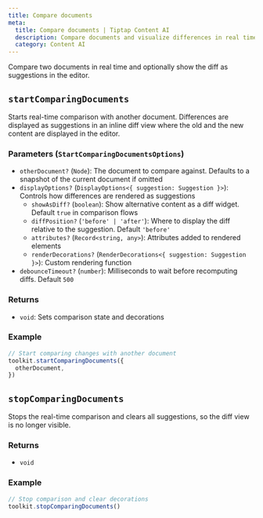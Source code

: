 ```yaml
---
title: Compare documents
meta:
  title: Compare documents | Tiptap Content AI
  description: Compare documents and visualize differences in real time.
  category: Content AI
---
```


Compare two documents in real time and optionally show the diff as suggestions in the editor.

## `startComparingDocuments`

Starts real-time comparison with another document. Differences are displayed as suggestions in an inline diff view where the old and the new content are displayed in the editor.

### Parameters (`StartComparingDocumentsOptions`)

- `otherDocument?` (`Node`): The document to compare against. Defaults to a snapshot of the current document if omitted
- `displayOptions?` (`DisplayOptions<{ suggestion: Suggestion }>`): Controls how differences are rendered as suggestions
  - `showAsDiff?` (`boolean`): Show alternative content as a diff widget. Default `true` in comparison flows
  - `diffPosition?` (`'before' | 'after'`): Where to display the diff relative to the suggestion. Default `'before'`
  - `attributes?` (`Record<string, any>`): Attributes added to rendered elements
  - `renderDecorations?` (`RenderDecorations<{ suggestion: Suggestion }>`): Custom rendering function
- `debounceTimeout?` (`number`): Milliseconds to wait before recomputing diffs. Default `500`

### Returns

- `void`: Sets comparison state and decorations

### Example

```ts
// Start comparing changes with another document
toolkit.startComparingDocuments({
  otherDocument,
})
```

## `stopComparingDocuments`

Stops the real-time comparison and clears all suggestions, so the diff view is no longer visible.

### Returns

- `void`

### Example

```ts
// Stop comparison and clear decorations
toolkit.stopComparingDocuments()
```
